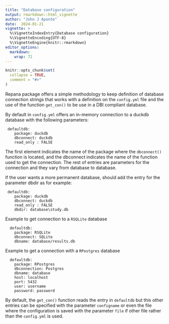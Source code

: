 ```yaml
---
title: "Database configuration"
output: rmarkdown::html_vignette
author: "John J Aponte"
date:  2024-01-21
vignette: >
  %\VignetteIndexEntry{Database configuration}
  %\VignetteEncoding{UTF-8}
  %\VignetteEngine{knitr::rmarkdown}
editor_options: 
  markdown: 
    wrap: 72
---
```


```r
knitr::opts_chunk$set(
  collapse = TRUE,
  comment = "#>"
)
```

Repana package offers a simple methodology to keep definition of
database connection strings that works with a definition on the
`config.yml` file and the use of the function `get_con()` to be use in a
DBI compliant database.

By default in `config.yml` offers an in-memory connection to a duckdb
database with the following parameters:

```         
 defaultdb:
    package: duckdb
    dbconnect: duckdb
    read_only : FALSE     
```

The first element indicates the name of the package where the
`dbconnect()` function is located, and the dbconnect indicates the name of
the function used to get the connection. The rest of entries are
parameters for the connection and they vary from database to database.

If the user wants a more permanent database, should add the entry for the
parameter dbdir as for example:

```         
 defaultdb:
    package: duckdb
    dbconnect: duckdb
    read_only : FALSE 
    dbdir: database\study.db
```


Example to get connection to a `RSQLite` database

```         
  defaultdb:
    package: RSQLite
    dbconnect: SQLite
    dbname: database/results.db
```

Example to get a connection with a `RPostgres` database

```         
  defaultdb:
    package: RPostgres
    dbconnection: Postgres
    dbname: database
    host: localhost
    port: 5432
    user: username
    password: password
```

By default, the `get_con()` function reads the entry in  `defaultdb` but this
other entries can be specified with the parameter `configname` or even the file
where the configuration is saved with the parameter `file` if other file rather 
than the `config.yml` is used.



